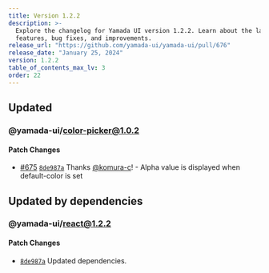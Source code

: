 ```yaml
---
title: Version 1.2.2
description: >-
  Explore the changelog for Yamada UI version 1.2.2. Learn about the latest
  features, bug fixes, and improvements.
release_url: "https://github.com/yamada-ui/yamada-ui/pull/676"
release_date: "January 25, 2024"
version: 1.2.2
table_of_contents_max_lv: 3
order: 22
---
```


## Updated

### @yamada-ui/color-picker@1.0.2

#### Patch Changes

- [#675](https://github.com/hirotomoyamada/yamada-ui/pull/675) [`8de987a`](https://github.com/hirotomoyamada/yamada-ui/commit/8de987a1b08ef183242779f92f3b91bdc84205e5) Thanks [@komura-c](https://github.com/komura-c)! - Alpha value is displayed when default-color is set

## Updated by dependencies

### @yamada-ui/react@1.2.2

#### Patch Changes

- [`8de987a`](https://github.com/hirotomoyamada/yamada-ui/commit/8de987a1b08ef183242779f92f3b91bdc84205e5) Updated dependencies.
